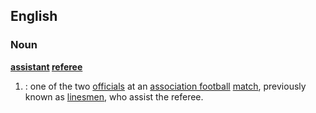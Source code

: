 ==English==
===Noun===
{{wikipedia}}
'''[[assistant]] [[referee]]'''
#{{football}} {{UK}}: one of the two [[official]]s at an [[association football]] [[match]], previously known as [[linesman|linesmen]], who assist the referee.